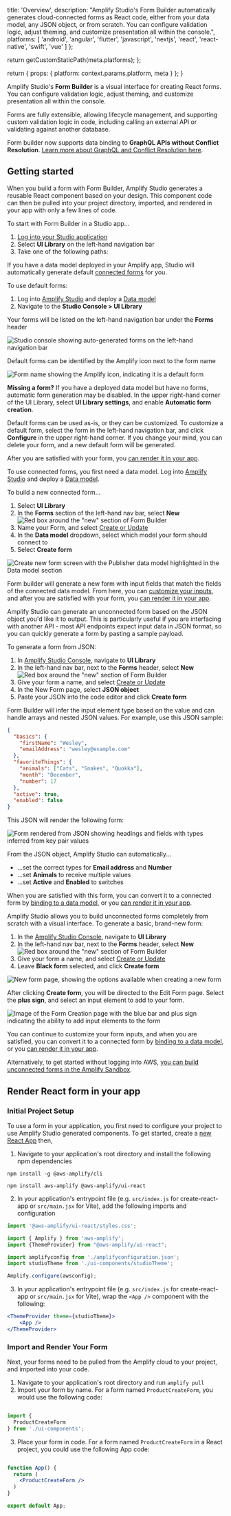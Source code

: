                   
  title: 'Overview',
  description: "Amplify Studio's Form Builder automatically generates cloud-connected forms as React code, either from your data model, any JSON object, or from scratch. You can configure validation logic, adjust theming, and customize presentation all within the console.",
  platforms: [
                'android',
                'angular',
                'flutter',
                'javascript',
                'nextjs',
                'react',
                'react-native',
                'swift',
                'vue'
              ]
};

  return getCustomStaticPath(meta.platforms);
};

  return {
    props: {
      platform: context.params.platform,
      meta
    }
  };
}
          

Amplify Studio's **Form Builder** is a visual interface for creating React forms. You can configure validation logic, adjust theming, and customize presentation all within the console. 

Forms are fully extensible, allowing lifecycle management, and supporting custom validation logic in code, including calling an external API or validating against another database. 

<Callout warning>

Form builder now supports data binding to **GraphQL APIs without Conflict Resolution**. [Learn more about GraphQL and Conflict Resolution here](/console/data/data-model/#datastore-and-graphql). 

</Callout>

## Getting started

When you build a form with Form Builder, Amplify Studio generates a reusable React component based on your design. This component code can then be pulled into your project directory, imported, and rendered in your app with only a few lines of code.

To start with Form Builder in a Studio app...
1. [Log into your Studio application](/console/adminui/start/#logging-in-and-creating-an-app)
1. Select **UI Library** on the left-hand navigation bar
1. Take one of the following paths:

<BlockSwitcher>

<Block name="Default form">

If you have a data model deployed in your Amplify app, Studio will automatically generate default [connected forms](/console/formbuilder/data-binding/#connected-forms) for you.

To use default forms:
1. Log into [Amplify Studio](/console/adminui/start/#logging-in-and-creating-an-app) and deploy a [Data model](/console/data/data-model/) 
2. Navigate to the **Studio Console > UI Library**

Your forms will be listed on the left-hand navigation bar under the **Forms** header

![Studio console showing auto-generated forms on the left-hand navigation bar](/images/console/formbuilder/overview1.png)

Default forms can be identified by the Amplify icon next to the form name

![Form name showing the Amplify icon, indicating it is a default form](/images/console/formbuilder/defaultform.png)

<Callout info>

**Missing a form?** If you have a deployed data model but have no forms, automatic form generation may be disabled. In the upper right-hand corner of the UI Library, select **UI Library settings**, and enable **Automatic form creation**.

</Callout>

Default forms can be used as-is, or they can be customized. To customize a default form, select the form in the left-hand navigation bar, and click **Configure** in the upper right-hand corner. If you change your mind, you can delete your form, and a new default form will be generated. 

After you are satisfied with your form, you [can render it in your app](#render-react-form-in-your-app).

</Block>

<Block name="New connected form">

To use connected forms, you first need a data model. Log into [Amplify Studio](/console/adminui/start/#logging-in-and-creating-an-app) and deploy a [Data model](/console/data/data-model/). 

To build a new connected form...
1. Select **UI Library**
1. In the **Forms** section of the left-hand nav bar, select **New**
![Red box around the "new" section of Form Builder](/images/console/formbuilder/overview7.png)
1. Name your Form, and select [Create or Update](#create-and-update-forms)
1. In the **Data model** dropdown, select which model your form should connect to
1. Select **Create form**

![Create new form screen with the Publisher data model highlighted in the Data model section](/images/console/formbuilder/connectedform.png)

Form builder will generate a new form with input fields that match the fields of the connected data model. From here, you can [customize your inputs](./customize), and after you are satisfied with your form, you [can render it in your app](#render-react-form-in-your-app).

</Block>

<Block name="New JSON form">

Amplify Studio can generate an unconnected form based on the JSON object you'd like it to output. This is particularly useful if you are interfacing with another API - most API endpoints expect input data in JSON format, so you can quickly generate a form by pasting a sample payload. 

To generate a form from JSON:

1. In [Amplify Studio Console](/console/adminui/start/#logging-in-and-creating-an-app), navigate to **UI Library**
1. In the left-hand nav bar, next to the **Forms** header, select **New** 
![Red box around the "new" section of Form Builder](/images/console/formbuilder/overview7.png)
1. Give your form a name, and select [Create or Update](#create-and-update-forms)
1. In the New Form page, select **JSON object**
1. Paste your JSON into the code editor and click **Create form**

Form Builder will infer the input element type based on the value and can handle arrays and nested JSON values. For example, use this JSON sample:

```json
{
  "basics": {
    "firstName": "Wesley",
    "emailAddress": "wesley@example.com"
  },
  "favoriteThings": {
    "animals": ["Cats", "Snakes", "Quokka"],
    "month": "December",
    "number": 17
  },
  "active": true,
  "enabled": false
}
```

This JSON will render the following form:

![Form rendered from JSON showing headings and fields with types inferred from key pair values](/images/console/formbuilder/overview6.png)

From the JSON object, Amplify Studio can automatically...
- ...set the correct types for **Email address** and **Number**
- ...set **Animals** to receive multiple values
- ...set **Active** and **Enabled** to switches

When you are satisfied with this form, you can convert it to a connected form by [binding to a data model](#form-binding), or you [can render it in your app](#render-react-form-in-your-app).

</Block>

<Block name="New blank form">

Amplify Studio allows you to build unconnected forms completely from scratch with a visual interface. To generate a basic, brand-new form:

1. In the [Amplify Studio Console](/console/adminui/start/#logging-in-and-creating-an-app), navigate to **UI Library**
1. In the left-hand nav bar, next to the **Forms** header, select **New**
![Red box around the "new" section of Form Builder](/images/console/formbuilder/overview7.png)
1. Give your form a name, and select [Create or Update](#create-and-update-forms)
1. Leave **Black form** selected, and click **Create form**

![New form page, showing the options available when creating a new form](/images/console/formbuilder/overview2.png)

After clicking **Create form**, you will be directed to the Edit Form page. Select the **plus sign**, and select an input element to add to your form. 

![Image of the Form Creation page with the blue bar and plus sign indicating the ability to add input elements to the form](/images/console/formbuilder/overview3.png)

You can continue to customize your form inputs, and when you are satisfied, you can convert it to a connected form by [binding to a data model](#form-binding), or you [can render it in your app](#render-react-form-in-your-app).

</Block>

</BlockSwitcher>

<Callout info>

Alternatively, to get started without logging into AWS, [you can build unconnected forms in the Amplify Sandbox](https://sandbox.amplifyapp.com/ui-library). 

</Callout>

## Render React form in your app

### Initial Project Setup

To use a form in your application, you first need to configure your project to use Amplify Studio generated components. To get started, create a [new React App](/lib/project-setup/create-application/q/platform/js/#create-a-new-react-app) then,

1. Navigate to your application's root directory and install the following npm dependencies

```
npm install -g @aws-amplify/cli
```

```
npm install aws-amplify @aws-amplify/ui-react
```

2. In your application's entrypoint file (e.g. `src/index.js` for create-react-app or `src/main.jsx` for Vite), add the following imports and configuration

```jsx
import '@aws-amplify/ui-react/styles.css';

import { Amplify } from 'aws-amplify';
import {ThemeProvider} from "@aws-amplify/ui-react";

import amplifyconfig from './amplifyconfiguration.json';
import studioTheme from './ui-components/studioTheme';

Amplify.configure(awsconfig);
```
3. In your application's entrypoint file (e.g. `src/index.js` for create-react-app or `src/main.jsx` for Vite), wrap the `<App />` component with the following:

```jsx
<ThemeProvider theme={studioTheme}>
    <App />
</ThemeProvider>
```

### Import and Render Your Form

Next, your forms need to be pulled from the Amplify cloud to your project, and imported into your code. 

1. Navigate to your application's root directory and run `amplify pull`
2. Import your form by name. For a form named `ProductCreateForm`, you would use the following code:

```jsx

import { 
  ProductCreateForm 
} from './ui-components';

```

3. Place your form in code. For a form named `ProductCreateForm` in a React project, you could use the following App code:

```jsx

function App() {
  return (
    <ProductCreateForm />
  )
}

export default App;

```
